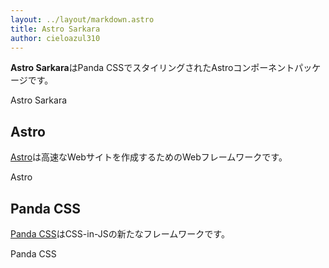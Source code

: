 ```yaml
---
layout: ../layout/markdown.astro
title: Astro Sarkara
author: cieloazul310
---
```



**Astro Sarkara**はPanda CSSでスタイリングされたAstroコンポーネントパッケージです。

<PanelLink href="https://github.com/cieloazul310/astro-sarkara">Astro Sarkara</PanelLink>

## Astro

[Astro]は高速なWebサイトを作成するためのWebフレームワークです。

<PanelLink href="https://astro.build/">Astro</PanelLink>

## Panda CSS

[Panda CSS]はCSS-in-JSの新たなフレームワークです。

<PanelLink href="https://panda-css.com/">Panda CSS</PanelLink>

[Astro]: https://astro.build/
[Panda CSS]: https://panda-css.com/
